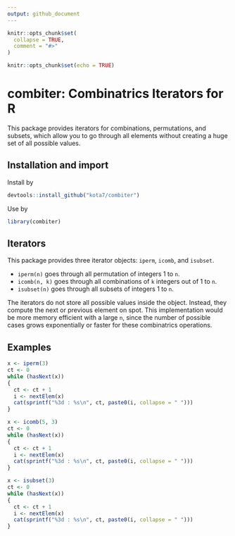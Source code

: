 ```yaml
---
output: github_document
---
```


<!-- README.md is generated from README.Rmd. Please edit that file -->

```r
knitr::opts_chunk$set(
  collapse = TRUE,
  comment = "#>"
)
```


```r
knitr::opts_chunk$set(echo = TRUE)
```



# combiter: Combinatrics Iterators for R

This package provides iterators for combinations, permutations, and subsets,
which allow you to go through all elements without creating a huge set of
all possible values.


## Installation and import

Install by

```r
devtools::install_github("kota7/combiter")
```

Use by
```r
library(combiter)
```


## Iterators

This package provides three iterator objects: `iperm`, `icomb`, and `isubset`. 

- `iperm(n)` goes through all permutation of integers 1 to `n`.
- `icomb(n, k)` goes through all combinations of `k` integers out of 1 to `n`.
- `isubset(n)` goes through all subsets of integers 1 to `n`.

The iterators do not store all possible values inside the object. 
Instead, they compute the next or previous element on spot.
This implementation would be more memory efficient with a large `n`, 
since the number of possible cases grows exponentially or faster for these
combinatrics operations.

## Examples

```r
x <- iperm(3)
ct <- 0
while (hasNext(x))
{
  ct <- ct + 1
  i <- nextElem(x)
  cat(sprintf("%3d : %s\n", ct, paste0(i, collapse = " ")))
}
```

```r
x <- icomb(5, 3)
ct <- 0
while (hasNext(x))
{
  ct <- ct + 1
  i <- nextElem(x)
  cat(sprintf("%3d : %s\n", ct, paste0(i, collapse = " ")))
}
```

```r
x <- isubset(3)
ct <- 0
while (hasNext(x))
{
  ct <- ct + 1
  i <- nextElem(x)
  cat(sprintf("%3d : %s\n", ct, paste0(i, collapse = " ")))
}
```
